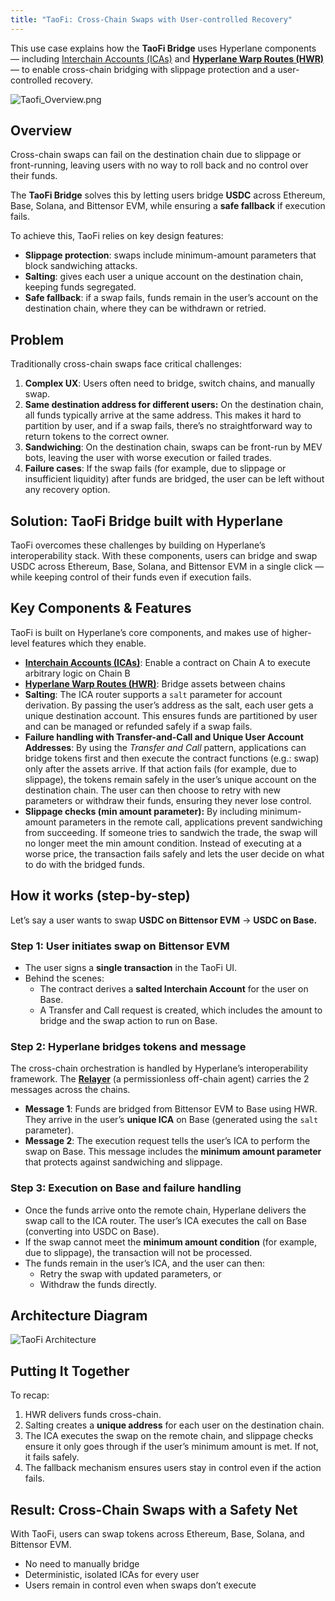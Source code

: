 ```yaml
---
title: "TaoFi: Cross-Chain Swaps with User-controlled Recovery"
---
```


This use case explains how the **TaoFi Bridge** uses Hyperlane components — including [Interchain Accounts (ICAs)](/docs/applications/interchain-account/overview) and [**Hyperlane Warp Routes (HWR)**](https://docs.hyperlane.xyz/docs/applications/warp-routes/overview) — to enable cross-chain bridging with slippage protection and a user-controlled recovery.

![Taofi_Overview.png](/images/docs/applications/taofi-overview.png)

## Overview

Cross-chain swaps can fail on the destination chain due to slippage or front-running, leaving users with no way to roll back and no control over their funds.

The **TaoFi Bridge** solves this by letting users bridge **USDC** across Ethereum, Base, Solana, and Bittensor EVM, while ensuring a **safe fallback** if execution fails.

To achieve this, TaoFi relies on key design features:

- **Slippage protection**: swaps include minimum-amount parameters that block sandwiching attacks.
- **Salting**: gives each user a unique account on the destination chain, keeping funds segregated.
- **Safe fallback**: if a swap fails, funds remain in the user’s account on the destination chain, where they can be withdrawn or retried.

## Problem

Traditionally cross-chain swaps face critical challenges:

1. **Complex UX**: Users often need to bridge, switch chains, and manually swap.
2. **Same destination address for different users:** On the destination chain, all funds typically arrive at the same address. This makes it hard to partition by user, and if a swap fails, there’s no straightforward way to return tokens to the correct owner.
3. **Sandwiching**: On the destination chain, swaps can be front-run by MEV bots, leaving the user with worse execution or failed trades.
4. **Failure cases**: If the swap fails (for example, due to slippage or insufficient liquidity) after funds are bridged, the user can be left without any recovery option.

## Solution: TaoFi Bridge built with Hyperlane

TaoFi overcomes these challenges by building on Hyperlane’s interoperability stack. With these components, users can bridge and swap USDC across Ethereum, Base, Solana, and Bittensor EVM in a single click — while keeping control of their funds even if execution fails.

## Key Components & Features

TaoFi is built on Hyperlane’s core components, and makes use of higher-level features which they enable.

- [**Interchain Accounts (ICAs)**](/docs/applications/interchain-account): Enable a contract on Chain A to execute arbitrary logic on Chain B
- [**Hyperlane Warp Routes (HWR)**](/docs/applications/warp-routes/overview): Bridge assets between chains
- **Salting**: The ICA router supports a `salt` parameter for account derivation. By passing the user’s address as the salt, each user gets a unique destination account. This ensures funds are partitioned by user and can be managed or refunded safely if a swap fails.
- **Failure handling with Transfer-and-Call and Unique User Account Addresses**: By using the _Transfer and Call_ pattern, applications can bridge tokens first and then execute the contract functions (e.g.: swap) only after the assets arrive. If that action fails (for example, due to slippage), the tokens remain safely in the user’s unique account on the destination chain. The user can then choose to retry with new parameters or withdraw their funds, ensuring they never lose control.
- **Slippage checks (min amount parameter):** By including minimum-amount parameters in the remote call, applications prevent sandwiching from succeeding. If someone tries to sandwich the trade, the swap will no longer meet the min amount condition. Instead of executing at a worse price, the transaction fails safely and lets the user decide on what to do with the bridged funds.

## How it works (step-by-step)

Let’s say a user wants to swap **USDC on Bittensor EVM** → **USDC on Base.**

### Step 1: User initiates swap on **Bittensor EVM**

- The user signs a **single transaction** in the TaoFi UI.
- Behind the scenes:
  - The contract derives a **salted Interchain Account** for the user on Base.
  - A Transfer and Call request is created, which includes the amount to bridge and the swap action to run on Base.

### Step 2: Hyperlane bridges tokens and message

The cross-chain orchestration is handled by Hyperlane’s interoperability framework. The [**Relayer**](https://docs.hyperlane.xyz/docs/protocol/agents/relayer) (a permissionless off-chain agent) carries the 2 messages across the chains.

- **Message 1**: Funds are bridged from Bittensor EVM to Base using HWR. They arrive in the user’s **unique ICA** on Base (generated using the `salt` parameter).
- **Message 2**: The execution request tells the user’s ICA to perform the swap on Base. This message includes the **minimum amount parameter** that protects against sandwiching and slippage.

### Step 3: Execution on Base and failure handling

- Once the funds arrive onto the remote chain, Hyperlane delivers the swap call to the ICA router. The user’s ICA executes the call on Base (converting into USDC on Base).
- If the swap cannot meet the **minimum amount condition** (for example, due to slippage), the transaction will not be processed.
- The funds remain in the user’s ICA, and the user can then:
  - Retry the swap with updated parameters, or
  - Withdraw the funds directly.

## Architecture Diagram

![TaoFi Architecture](/images/docs/applications/taofi-architecture.png)

## Putting It Together

To recap:

1. HWR delivers funds cross-chain.
2. Salting creates a **unique address** for each user on the destination chain.
3. The ICA executes the swap on the remote chain, and slippage checks ensure it only goes through if the user’s minimum amount is met. If not, it fails safely.
4. The fallback mechanism ensures users stay in control even if the action fails.

## Result: Cross-Chain Swaps with a Safety Net

With TaoFi, users can swap tokens across Ethereum, Base, Solana, and Bittensor EVM.

- No need to manually bridge
- Deterministic, isolated ICAs for every user
- Users remain in control even when swaps don’t execute
